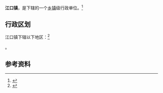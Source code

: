 {{中国乡级行政区|61/09/23/102/000}}

'''江口镇'''，是{{PRC admin/fullname|61/09/23/102/000|3}}下辖的一个[[乡镇|乡镇]]级行政单位。<ref>{{PRC admin/ref sgc|{{PRC admin/parent|61/09/23/102/000}}}}</ref>

== 行政区划 ==

江口镇下辖以下地区：<ref>{{PRC admin/ref sgc|61/09/23/102/000}}</ref>

{{PRC admin/children|61/09/23/102/000}}。

== 参考资料 ==

{{reflist}}

{{行政区划小作品}}
{{PRC admin/navcat|61/09/23/102/000}}